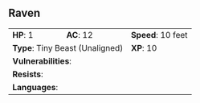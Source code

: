 ## Raven {#monster-raven}

```{=html}
<table class="table table-striped">
    <tbody>
        <tr>                    
            <td><b>HP</b>: 1</td>
            <td><b>AC</b>: 12</td>
            <td><b>Speed</b>: 10 feet</td>
        </tr>
        <tr>
            <td colspan="2"><b>Type</b>: Tiny Beast (Unaligned)</td>
            <td><b>XP</b>: 10</td>
        </tr>
        <tr>
            <td colspan="3"><b>Vulnerabilities</b>: </td>
        </tr>
        <tr>
            <td colspan="3"><b>Resists</b>: </td>
        </tr>
        <tr>
            <td colspan="3"><b>Languages</b>: </td>
        </tr>
    </tbody>
</table>
```